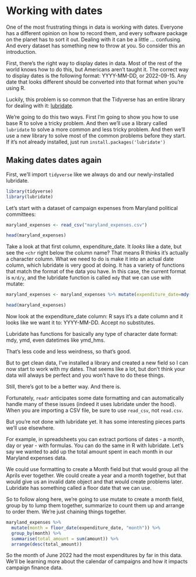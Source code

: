# Working with dates

One of the most frustrating things in data is working with dates. Everyone has a different opinion on how to record them, and every software package on the planet has to sort it out. Dealing with it can be a little ... confusing. And every dataset has something new to throw at you. So consider this an introduction.

First, there's the right way to display dates in data. Most of the rest of the world knows how to do this, but Americans aren't taught it. The correct way to display dates is the following format: YYYY-MM-DD, or 2022-09-15. Any date that looks different should be converted into that format when you're using R.

Luckily, this problem is so common that the Tidyverse has an entire library for dealing with it: [lubridate](https://lubridate.tidyverse.org/).


We're going to do this two ways. First I'm going to show you how to use base R to solve a tricky problem. And then we'll use a library called `lubridate` to solve a more common and less tricky problem. And then we'll use a new library to solve most of the common problems before they start. If it's not already installed, just run `install.packages('lubridate')`

## Making dates dates again

First, we'll import `tidyverse` like we always do and our newly-installed lubridate.

```r
library(tidyverse)
library(lubridate)
```

Let's start with a dataset of campaign expenses from Maryland political committees:

```r
maryland_expenses <- read_csv("maryland_expenses.csv")

head(maryland_expenses)
```

Take a look at that first column, expenditure_date. It *looks* like a date, but see the `<chr` right below the column name? That means R thinks it's actually a character column. What we need to do is make it into an actual date column, which lubridate is very good at doing. It has a variety of functions that match the format of the data you have. In this case, the current format is `m/d/y`, and the lubridate function is called `mdy` that we can use with mutate:

```r
maryland_expenses <- maryland_expenses %>% mutate(expenditure_date=mdy(expenditure_date))

head(maryland_expenses)
```
Now look at the expenditure_date column: R says it's a date column and it looks like we want it to: YYYY-MM-DD. Accept no substitutes.

Lubridate has functions for basically any type of character date format: mdy, ymd, even datetimes like ymd_hms.

That's less code and less weirdness, so that's good.

But to get clean data, I've installed a library and created a new field so I can now start to work with my dates. That seems like a lot, but don't think your data will always be perfect and you won't have to do these things.

Still, there's got to be a better way. And there is.

Fortunately, `readr` anticipates some date formatting and can automatically handle many of these issues (indeed it uses lubridate under the hood). When you are importing a CSV file, be sure to use `read_csv`, not `read.csv`.

But you're not done with lubridate yet. It has some interesting pieces parts we'll use elsewhere.

For example, in spreadsheets you can extract portions of dates - a month, day or year - with formulas. You can do the same in R with lubridate. Let's say we wanted to add up the total amount spent in each month in our Maryland expenses data.

We could use formatting to create a Month field but that would group all the Aprils ever together. We could create a year and a month together, but that would give us an invalid date object and that would create problems later. Lubridate has something called a floor date that we can use.

So to follow along here, we're going to use mutate to create a month field, group by to lump them together, summarize to count them up and arrange to order them. We're just chaining things together.

```r
maryland_expenses %>%
  mutate(month = floor_date(expenditure_date, "month")) %>%
  group_by(month) %>%
  summarise(total_amount = sum(amount)) %>%
  arrange(desc(total_amount))
```
So the month of June 2022 had the most expenditures by far in this data. We'll be learning more about the calendar of campaigns and how it impacts campaign finance data.